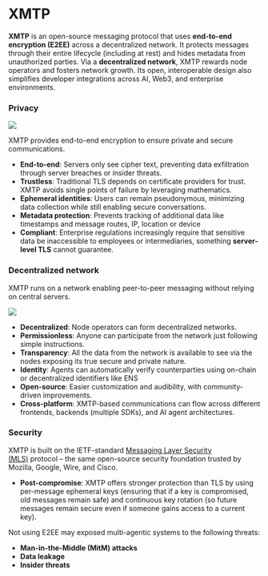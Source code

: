 # XMTP

**XMTP** is an open-source messaging protocol that uses **end-to-end encryption (E2EE)** across a decentralized network. It protects messages through their entire lifecycle (including at rest) and hides metadata from unauthorized parties. Via a **decentralized network**, XMTP rewards node operators and fosters network growth. Its open, interoperable design also simplifies developer integrations across AI, Web3, and enterprise environments.

### Privacy

![](/img/1.webp)

XMTP provides end-to-end encryption to ensure private and secure communications.

- **End-to-end**: Servers only see cipher text, preventing data exfiltration through server breaches or insider threats.
- **Trustless**: Traditional TLS depends on certificate providers for trust. XMTP avoids single points of failure by leveraging mathematics.
- **Ephemeral identities**: Users can remain pseudonymous, minimizing data collection while still enabling secure conversations.
- **Metadata protection**: Prevents tracking of additional data like timestamps and message routes, IP, location or device
- **Compliant**: Enterprise regulations increasingly require that sensitive data be inaccessible to employees or intermediaries, something **server-level TLS** cannot guarantee.

### Decentralized network

XMTP runs on a network enabling peer-to-peer messaging without relying on central servers.

![](/img/2.webp)

- **Decentralized**: Node operators can form decentralized networks.
- **Permissionless**: Anyone can participate from the network just following simple instructions.
- **Transparency**: All the data from the network is available to see via the nodes exposing its true secure and private nature.
- **Identity**: Agents can automatically verify counterparties using on-chain or decentralized identifiers like ENS
- **Open-source**: Easier customization and audibility, with community-driven improvements.
- **Cross-platform**: XMTP-based communications can flow across different frontends, backends (multiple SDKs), and AI agent architectures.

### Security

XMTP is built on the IETF-standard [Messaging Layer Security (MLS)](https://messaginglayersecurity.rocks/) protocol – the same open-source security foundation trusted by Mozilla, Google, Wire, and Cisco.

- **Post-compromise**: XMTP offers stronger protection than TLS by using per-message ephemeral keys (ensuring that if a key is compromised, old messages remain safe) and continuous key rotation (so future messages remain secure even if someone gains access to a current key).

Not using E2EE may exposed multi-agentic systems to the following threats:

- **Man-in-the-Middle (MitM) attacks**
- **Data leakage**
- **Insider threats**
